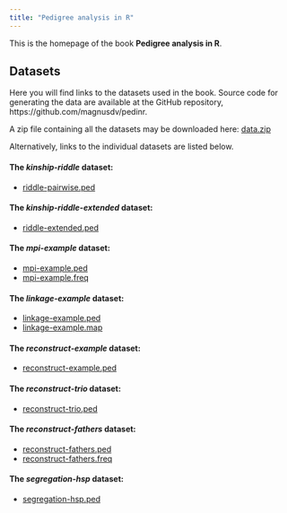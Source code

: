 ```yaml
---
title: "Pedigree analysis in R"
---
```


This is the homepage of the book **Pedigree analysis in R**.

## Datasets
Here you will find links to the datasets used in the book. Source code for generating the data are available at the GitHub repository, https://github.com/magnusdv/pedinr.

A zip file containing all the datasets may be downloaded here: [data.zip](datasets/data.zip)

Alternatively, links to the individual datasets are listed below.

#### The ***kinship-riddle*** dataset:

  * [riddle-pairwise.ped](datasets/data/riddle-pairwise.ped)

#### The ***kinship-riddle-extended*** dataset:

  * [riddle-extended.ped](datasets/data/riddle-extended.ped)
  
#### The ***mpi-example*** dataset:

  * [mpi-example.ped](datasets/data/mpi-example.ped)
  * [mpi-example.freq](datasets/data/mpi-example.freq)

#### The ***linkage-example*** dataset:

  * [linkage-example.ped](datasets/data/linkage-example.ped)
  * [linkage-example.map](datasets/data/linkage-example.map)

#### The ***reconstruct-example*** dataset:

  * [reconstruct-example.ped](datasets/data/reconstruct-example.ped)

#### The ***reconstruct-trio*** dataset:

  * [reconstruct-trio.ped](datasets/data/reconstruct-trio.ped)

#### The ***reconstruct-fathers*** dataset:

  * [reconstruct-fathers.ped](datasets/data/reconstruct-fathers.ped)
  * [reconstruct-fathers.freq](datasets/data/reconstruct-fathers.freq)

#### The ***segregation-hsp*** dataset:

  * [segregation-hsp.ped](datasets/data/segregation-hsp.ped)


